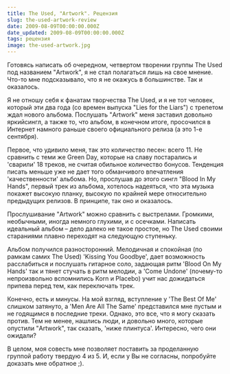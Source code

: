 ```yaml
---
title: The Used, "Artwork". Рецензия
slug: the-used-artwork-review
date: 2009-08-09T00:00:00.000Z
date_updated: 2009-08-09T00:00:00.000Z
tags: рецензия
image: the-used-artwork.jpg
---
```


Готовясь написать об очередном, четвертом творении группы The Used под названием "Artwork", я не стал полагаться лишь на свое мнение. Что-то мне подсказывало, что я не окажусь в большинстве. Так и оказалось. 

Я не отношу себя к фанатам творчества The Used, и я не тот человек, который эти два года (со времен выпуска "Lies for the Liars") с трепетом ждал нового альбома. Послушать "Artwork" меня заставил довольно яркийсингл, а также то, что альбом, в конечном итоге, просочился в Интернет намного раньше своего официального релиза (а это 1-е сентября). 

Первое, что удивило меня, так это количество песен: всего 11. Не сравнить с теми же Green Day, которые на славу постарались и 'сварили' 18 треков, не считая обильное количество бонусов. Тенденция писать меньше уже не дает того обманчивого впечатления 'качественности' альбома. Но, прослушав до этого сингл "Blood In My Hands", первый трек из альбома, хотелось надеяться, что эта музыка покажет высокую планку, высокую по крайней мере относительно предыдущих релизов. В принципе, так оно и оказалось. 

Прослушивание "Artwork" можно сравнить с выстрелами. Громкими, необычными, иногда немного глухими, и с осечками. Написать идеальный альбом – дело далеко не такое простое, но The Used своими стараниями плавно переходят на следующую ступеньку. 

Альбом получился разносторонний. Мелодичная и спокойная (по рамкам самих The Used) 'Kissing You Goodbye', дает возможность расслабиться и послушать гитарное соло, задающая ритм  'Blood On My Hands' так и тянет стучать в ритм мелодии, а 'Come Undone' (почему-то непроизвольно вспомнились Korn и Placebo) учит нас дожидаться припева перед тем, как переключать трек. 

Конечно, есть и минусы. На мой взгляд, вступление у 'The Best Of Me' слишком затянуто, а 'Men Are All The Same' представился мне пустым и не годящимся в последние треки. Однако, это все, что я могу сказать против. Тем не менее, нашлись люди, и довольно много, которые опустили "Artwork", так сказать, 'ниже плинтуса'. Интересно, чего они ожидали? 

В целом, моя совесть мне позволяет поставить за проделанную группой работу твердую 4 из 5. И, если у Вы не согласны, попробуйте доказать мне обратное ;). 
